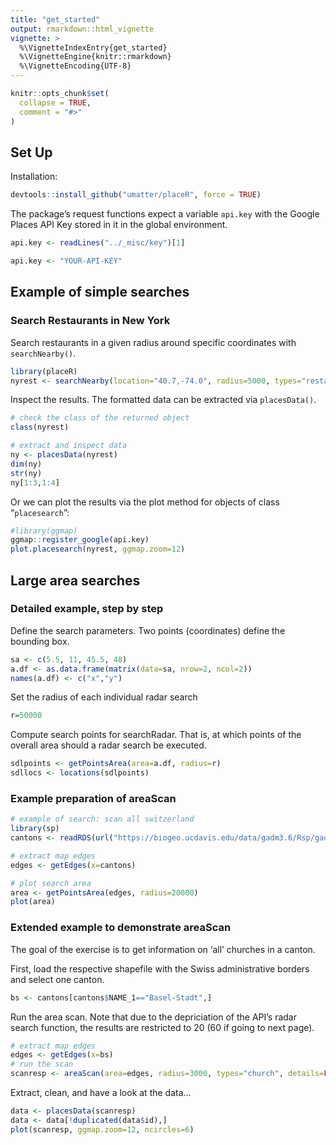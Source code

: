 ```yaml
---
title: "get_started"
output: rmarkdown::html_vignette
vignette: >
  %\VignetteIndexEntry{get_started}
  %\VignetteEngine{knitr::rmarkdown}
  %\VignetteEncoding{UTF-8}
---
```


```r
knitr::opts_chunk$set(
  collapse = TRUE,
  comment = "#>"
)
```


## Set Up

Installation:
```r
devtools::install_github("umatter/placeR", force = TRUE)
```

The package's request functions expect a variable `api.key` with the Google Places API Key stored in it in the global environment.
```r
api.key <- readLines("../_misc/key")[1]
```

```r
api.key <- "YOUR-API-KEY"
```


## Example of simple searches

### Search Restaurants in New York

Search restaurants in a given radius around specific coordinates with `searchNearby()`.
```r
library(placeR)
nyrest <- searchNearby(location="40.7,-74.0", radius=5000, types="restaurant")
```

Inspect the results. The formatted data can be extracted via `placesData()`. 
```r
# check the class of the returned object
class(nyrest)

# extract and inspect data
ny <- placesData(nyrest)
dim(ny)
str(ny)
ny[1:3,1:4]
```

Or we can plot the results via the plot method for objects of class "`placesearch`":
```r
#library(ggmap)
ggmap::register_google(api.key)
plot.placesearch(nyrest, ggmap.zoom=12)
```

## Large area searches

### Detailed example, step by step

Define the search parameters. Two points (coordinates) define the bounding box.
```r
sa <- c(5.5, 11, 45.5, 48)
a.df <- as.data.frame(matrix(data=sa, nrow=2, ncol=2))
names(a.df) <- c("x","y")
```

Set the radius of each individual radar search
```r
r=50000
```

Compute search points for searchRadar. That is, at which points of the overall area should a radar search be executed.
```r
sdlpoints <- getPointsArea(area=a.df, radius=r)
sdllocs <- locations(sdlpoints)
```



### Example preparation of areaScan
```r
# example of search: scan all switzerland
library(sp)
cantons <- readRDS(url("https://biogeo.ucdavis.edu/data/gadm3.6/Rsp/gadm36_CHE_1_sp.rds")) 

# extract map edges
edges <- getEdges(x=cantons) 

# plot search area
area <- getPointsArea(edges, radius=20000)
plot(area)
```


### Extended example to demonstrate areaScan
The goal of the exercise is to get information on 'all' churches in a canton.

First, load the respective shapefile with the Swiss administrative borders and select one canton.
```r
bs <- cantons[cantons$NAME_1=="Basel-Stadt",] 
```

Run the area scan. Note that due to the depriciation of the API's radar search function, the results are restricted to 20 (60 if going to next page).
```r
# extract map edges
edges <- getEdges(x=bs) 
# run the scan
scanresp <- areaScan(area=edges, radius=3000, types="church", details=FALSE )
```

Extract, clean, and have a look at the data...
```r
data <- placesData(scanresp)
data <- data[!duplicated(data$id),]
plot(scanresp, ggmap.zoom=12, ncircles=6)
```



